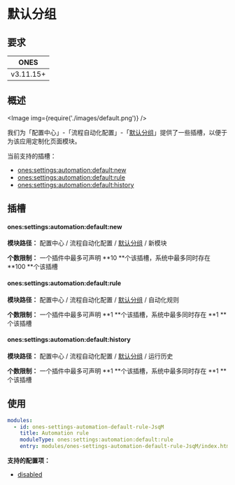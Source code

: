 
# 默认分组

## 要求

|   ONES    |
| :-------: |
| v3.11.15+ |

## 概述

<Image img={require('./images/default.png')} />

我们为「配置中心」-「流程自动化配置」-「[默认分组](../../index.mdx#slot-hierarchy)」提供了一些插槽，以便于为该应用定制化页面模块。

当前支持的插槽：

- [ones:settings:automation:default:new](#onessettingsautomationdefaultnew)
- [ones:settings:automation:default:rule](#onessettingsautomationdefaultrule)
- [ones:settings:automation:default:history](#onessettingsautomationdefaulthistory)

## 插槽

#### ones:settings:automation:default:new

**模块路径：** 配置中心 / 流程自动化配置 / [默认分组](../../index.mdx#slot-hierarchy) / 新模块

**个数限制：** 一个插件中最多可声明 **10 **个该插槽，系统中最多同时存在 **100 **个该插槽

#### ones:settings:automation:default:rule

**模块路径：** 配置中心 / 流程自动化配置 / [默认分组](../../index.mdx#slot-hierarchy) / 自动化规则

**个数限制：** 一个插件中最多可声明 **1 **个该插槽，系统中最多同时存在 **1 **个该插槽

#### ones:settings:automation:default:history

**模块路径：** 配置中心 / 流程自动化配置 / [默认分组](../../index.mdx#slot-hierarchy) / 运行历史

**个数限制：** 一个插件中最多可声明 **1 **个该插槽，系统中最多同时存在 **1 **个该插槽

## 使用

```yaml
modules:
  - id: ones-settings-automation-default-rule-JsqM
    title: Automation rule
    moduleType: ones:settings:automation:default:rule
    entry: modules/ones-settings-automation-default-rule-JsqM/index.html
```

**支持的配置项：**

- [disabled](../../../../../../reference/config/plugin.yaml#disabled)
